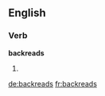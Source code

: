 ==English==

===Verb===
'''backreads'''

# {{third-person singular of|backread}}
{{count page|[[Wiktionary:Page count]]}}

[[de:backreads]]
[[fr:backreads]]